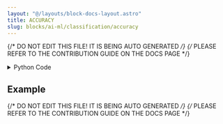 ```yaml
---
layout: "@/layouts/block-docs-layout.astro"
title: ACCURACY
slug: blocks/ai-ml/classification/accuracy
---
```


{/* DO NOT EDIT THIS FILE! IT IS BEING AUTO GENERATED */}
{/* PLEASE REFER TO THE CONTRIBUTION GUIDE ON THE DOCS PAGE */}


<PythonDocsDisplay docstring={docstring} />
<details>
<summary>Python Code</summary>

```python
from flojoy import flojoy, DataFrame
from typing import Optional


@flojoy
def ACCURACY(
    true_data: DataFrame,
    predicted_data: DataFrame,
    true_label: Optional[str] = None,
    predicted_label: Optional[str] = None,
) -> DataFrame:
    """The ACCURACY node takes two dataframes with the true and predicted labels from a classification task, and indicates whether the prediction was correct or not.

    These dataframes should both be single columns.

    Parameters
    ----------
    true_label : optional str
        true label users can select from original data
    predicted_label : optional str
        resulting predicted label users can select

    Returns
    -------
    DataFrame
        The input predictions dataframe, with an extra boolean column "prediction_correct".
    """

    true_df = true_data.m
    predicted_df = predicted_data.m

    # if users prov
    if true_label:
        true_label = true_df[true_label]
    else:
        true_label = true_df.iloc[:, 0]

    if predicted_label:
        predicted_label = predicted_df[predicted_label]
    else:
        predicted_label = predicted_df.iloc[:, 0]

    predicted_df["prediction_correct"] = true_label == predicted_label

    return DataFrame(df=predicted_df)

```

[Find this Flojoy Block on GitHub](https://github.com/flojoy-ai/blocks/blob/main/blocks/AI_ML/CLASSIFICATION/ACCURACY/ACCURACY.py)

</details>

## Example


<GetHelpWidget />


<AppDisplay app={app} blockName="ACCURACY" client:visible />


<Example />

{/* DO NOT EDIT THIS FILE! IT IS BEING AUTO GENERATED */}
{/* PLEASE REFER TO THE CONTRIBUTION GUIDE ON THE DOCS PAGE */}
